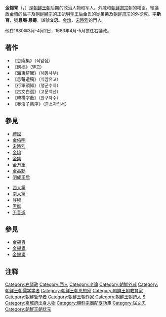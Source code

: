 {{Citation style|time=2012-03-18T16:05:55+00:00}}
{{unreferenced|time=2019-12-28}}
{{Infobox Korean name
|image=Kim Seokju.PNG
|caption=
|hangul=김석주
|hanja=金錫冑
|rr=Kim Seog-ju
|mr=Kim Suk-ju
|hangulja=사백
|hanjaja=斯百
|rrja=Sa Baig
|mrja=Sa Baik
|hangulho=식암
|hanjaho=息庵，息菴
|rrho=Sig am，Sig am
|mrho=Sick am，Sick am
|tablewidth=265
|color=lavender
}}
'''金錫冑'''（{{lang-ko|김석주}}，{{bd|1634年||1684年|9月20日|}}）是[[朝鲜王朝|朝鲜王朝]]后期的政治人物和军人，外戚和[[朝鲜肃宗|朝鲜肃宗]]朝的權臣。領議政[[金堉|金堉]]的孫子及[[朝鲜顯宗|朝鲜顯宗]]的正妃[[明聖王后|明聖王后]]金氏的從弟弟及[[朝鲜肃宗|朝鲜肃宗]]的外從叔。字'''斯百'''，號'''息庵'''·'''息菴'''，諡號'''文忠'''。[[金堉|金堉]]、[[宋時烈|宋時烈]]的門人。

他在1680年3月-4月2日，1683年4月-5月擔任右議政。

== 著作 ==
* 《息庵集》（식암집）
* 《別稿》（별고）
* 《海東辭賦》（해동사부）
* 《息菴遺稿》（식암유고）
* 《行軍須知》（행군수지）
* 《古文白選》（고문백선）
* 《韓構字藪》（한구자수）
* 《春沼子集序》（춘소자집서）

== 參見 ==
{{Col-begin}}
{{Col-2}}
* [[禮訟|禮訟]]
* [[金佑明|金佑明]]
* [[宋時烈|宋時烈]]
* [[金堉|金堉]]
* [[金集|金集]]
* [[金万重|金万重]]
* [[金益勳|金益勳]]
* [[明成王后|明成王后]]
{{Col-2}}
* [[西人黨|西人黨]]
* [[南人黨|南人黨]]
* [[許穆|許穆]]
* [[尹鑴|尹鑴]]
* [[尹善道|尹善道]]
{{Col-end}}

== 參見 ==
* [http://terms.naver.com/entry.nhn?docId=552411 金錫冑] {{Wayback|url=http://terms.naver.com/entry.nhn?docId=552411 |date=20190701093629 }} {{ko}}
* [http://100.naver.com/100.nhn?docid=31181 金錫冑] {{Wayback|url=http://100.naver.com/100.nhn?docid=31181 |date=20190701093629 }} {{ko}}
* [http://terms.naver.com/entry.nhn?docId=334223 金錫冑] {{Wayback|url=http://terms.naver.com/entry.nhn?docId=334223 |date=20190701093629 }} {{ko}}

==注释==
<div class="references-small">
<references />
</div>

{{右議政}}
{{korea-bio-stub}}
{{DEFAULTSORT:K}}
[[Category:右議政|Category:右議政]]
[[Category:西人|Category:西人]]
[[Category:老論|Category:老論]]
[[Category:朝鮮外戚|Category:朝鮮外戚]]
[[Category:朝鲜王朝儒学学者|Category:朝鲜王朝儒学学者]]
[[Category:朝鲜王朝思想家|Category:朝鲜王朝思想家]]
[[Category:朝鲜王朝教育家|Category:朝鲜王朝教育家]]
[[Category:朝鮮哲學者|Category:朝鮮哲學者]]
[[Category:朝鮮王朝作家|Category:朝鮮王朝作家]]
[[Category:朝鮮王朝詩人|Category:朝鮮王朝詩人]]
[[Category:金姓|S]]
[[Category:京城府出身人物|Category:京城府出身人物]]
[[Category:朝鮮宗廟配享功臣|Category:朝鮮宗廟配享功臣]]
[[Category:諡文忠|Category:諡文忠]]
[[Category:朝鮮王朝狀元|Category:朝鮮王朝狀元]]
